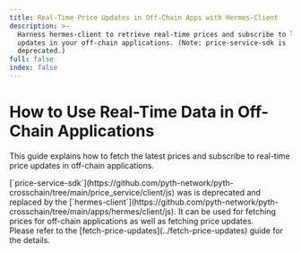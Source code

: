 ```yaml
---
title: Real-Time Price Updates in Off-Chain Apps with Hermes-Client
description: >-
  Harness hermes-client to retrieve real-time prices and subscribe to live
  updates in your off-chain applications. (Note: price-service-sdk is
  deprecated.)
full: false
index: false
---
```


# How to Use Real-Time Data in Off-Chain Applications

This guide explains how to fetch the latest prices and subscribe to real-time price updates in off-chain applications.

<InfoBox variant="info">
  <div>[`price-service-sdk`](https://github.com/pyth-network/pyth-crosschain/tree/main/price_service/client/js) was is deprecated and replaced by the [`hermes-client`](https://github.com/pyth-network/pyth-crosschain/tree/main/apps/hermes/client/js).
  It can be used for fetching prices for off-chain applications as well as fetching price updates.</div>

  <div>Please refer to the [fetch-price-updates](../fetch-price-updates) guide for the details.</div>
</InfoBox>
